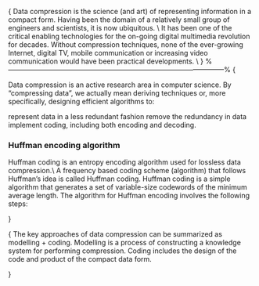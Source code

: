 {
\noindent \textbf{Data compression(1)}
Data compression is the science (and art) of representing information in a compact form. Having been the domain of a relatively small group of engineers and scientists, it is now ubiquitous. \\ \bigskip It has been one of the critical enabling technologies for the on-going digital multimedia revolution for decades. Without compression techniques, none of the ever-growing Internet, digital TV, mobile communication or increasing video communication would have been practical developments. \\ \bigskip
}
%-----------------------------------------------------------------------------------------------%
{
\noindent \textbf{Data compression(1)}

Data compression is an active research area in computer science. By "compressing data", we actually mean deriving techniques or, more specifically, designing efficient algorithms to:


\item represent data in a less redundant fashion
\item remove the redundancy in data
\item implement coding, including both encoding and decoding.
<p>



### Huffman encoding algorithm 
Huffman coding is an entropy encoding algorithm used for lossless data compression.\\
\bigskip
A frequency based coding scheme (algorithm) that follows Huffman's idea is called Huffman coding. Huffman coding is a simple algorithm that generates a set of variable-size codewords of the minimum average length. The algorithm for Huffman encoding involves the following steps:
<p>
\begin{itemize}
\item[1.] Frequency Table: Constructing a frequency table sorted in descending order.

\item[2.] Building a binary tree:
    Carrying out iterations until completion of a complete binary tree:

\item[(a)] Merge the last two items (which have the minimum frequencies) of    the frequency table to form a new combined item with a sum
    frequency of the two.

\item[(b)] Insert the combined item and update the frequency table.


\item[3.] Deriving Huffman tree:
Starting at the root, trace down to every leaf; mark �0� for a left branch and �1� for a right branch.

\item[4.] Generating Huffman code:
Collecting the 0s and 1s for each path from the root to a leaf and assigning a 0-1 codeword for each symbol.

<p>

Huffman coding is a method of lossless data compression, and a form of entropy encoding. The basic idea is to map an alphabet to a representation for that alphabet, composed of strings of variable size, so that symbols that have a higher probability of occurring have a smaller representation than those that occur less often.

<p>
The key to Huffman coding is Huffman's algorithm, which constructs an extended binary tree of minimum weighted path length from a list of weights. For this problem, our list of weights consists of the probabilities of symbol occurrence. From this tree (which we will call a Huffman tree for convenience), the mapping to our variable-sized representations can be defined.
<p>
The mapping is obtained by the path from the root of the Huffman tree to the leaf associated with a symbol's weight. The method can be arbitrary, but typically a value of 0 is associated with an edge to any left child and a value of 1 with an edge to any right child (or vice-versa). By concatenating the labels associated with the edges that make up the path from the root to a leaf, we get a binary string. Thus the mapping is defined.

<p>
Inverse Mapping}
\begin{itemize}
\item In order to recover the symbols that make up a string from its representation after encoding, an inverse mapping must be possible. It is important that this mapping is unambiguous. \item We can show that all possible strings formed by concatenating any number of path labels in a Huffman tree are indeed unambiguous, due to the fact that it is a complete binary tree. \item That is, given a string composed of Huffman codes, there is exactly one possible way to decompose it into the individual codes.
\end{itemize}
}

{
\noindent \textbf{Data compression(2)}
The key approaches of data compression can be summarized as modelling + coding.
Modelling is a process of constructing a knowledge system for
performing compression. Coding includes the design of the code and product of the compact data form.

}